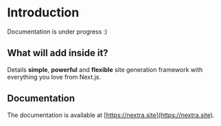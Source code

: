 # Introduction
 
Documentation is under progress :)

## What will add inside it?

Details **simple**, **powerful** and **flexible** site generation framework with everything you love from Next.js.

## Documentation

The documentation is available at [https://nextra.site](https://nextra.site).
